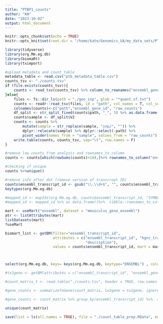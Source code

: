 ```yaml
---
title: "PTBP1_counts"
author: "KN"
date: "2023-10-02"
output: html_document
---
```


```r
knitr::opts_chunk$set(echo = TRUE)
knitr::opts_knit$set(root.dir = "/home/kate/Genomics_UA/my_data_sets/PTB/")
```

```r
library(tidyverse)
library(org.Mm.eg.db)
library(biomaRt)
library(tximport)
```


```r

#upload metadata and count_table
metadata_table <- read.csv("ptb_metadata_table.csv")
counts_tsv <- "./counts.tsv"
if (file.exists(counts_tsv)){
    counts <- read_tsv(counts_tsv) %>% column_to_rownames("ensembl_gene_id")
}else{
    files <- fs::dir_ls(path = "./geo_inp", glob = "*quant.sf.txt")
    counts <- readr::read_tsv(files, id = "path", col_names = T, col_select = c("Name", "NumReads"))
    colnames(counts)<-c("path","ensembl_gene_id", "raw_counts")
    df_split <- str_split_fixed(counts$path, "_", 3) %>% as.data.frame()
    counts$sample <- df_split$V2 
    counts <- counts %>% 
        mutate(sample = str_replace(sample, "inp/", "")) %>% 
        dplyr::relocate(sample) %>% dplyr::select(-path) %>% 
        pivot_wider(names_from = "sample", values_from = "raw_counts")
    write.table(counts, counts_tsv, sep="\t", row.names = F)   
}

#remove low counts from analysis and rownames_to_column
counts <- counts[which(rowSums(counts)>10),]%>% rownames_to_column("ensembl_transcript_id")

#checking if unique
counts %>%unique() 
```


```r
#remove info after dot (remove version of transcropt ID)
counts$ensembl_transcript_id <- gsub("\\.\\d+$", "", counts$ensembl_transcript_id)
keytypes(org.Mm.eg.db)

#mapped_id <- mapIds(org.Mm.eg.db, counts$ensembl_transcript_id, "SYMBOL", "ENSEMBLTRANS")
#mapped_id <- mapped_id %>% as.data.frame()%>%  tibble::rownames_to_column("ensembl_transcript_id") %>%   rename(SYMBOL = ".")

mart <- useMart("ensembl", dataset = "mmusculus_gene_ensembl")
atr <- listAttributes(mart)
listDatasets(mart)
?useMart

biomart_list <- getBM(filter="ensembl_transcript_id",
                      attributes = c("ensembl_transcript_id", "hgnc_trans_name", "transcript_biotype",
                                     "description"),
                      values = counts$ensembl_transcript_id, mart = mart)



select(org.Mm.eg.db, keys= keys(org.Mm.eg.db, keytype="ENSEMBL") , columns=c("SYMBOL","ENSEMBLTRANS"), keytype="ENSEMBL")
```

```r


#tx2gene <- getBM(attributes = c("ensembl_transcript_id", "ensembl_gene_id"), mart = mart)

#count_matrix_t <- read.table("./counts.tsv", header = TRUE, row.names = 1)

#gene_counts <- summarizeToGene(count_matrix, tx2gene = tx2gene, ignoreTxVersion = TRUE)

#gene_counts <- count_matrix %>% group_by(ensembl_transcript_id) %>%  summarise(across(everything(), sum))

unique(count_matrix)
```





```r
save(list = ls(all.names = TRUE), file = "./count_table_prep.RData", envir = environment())


```
